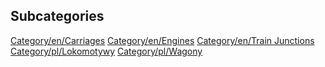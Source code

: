 
== Subcategories ==
[[Category/en/Carriages]]
[[Category/en/Engines]]
[[Category/en/Train Junctions]]
[[Category/pl/Lokomotywy]]
[[Category/pl/Wagony]]
